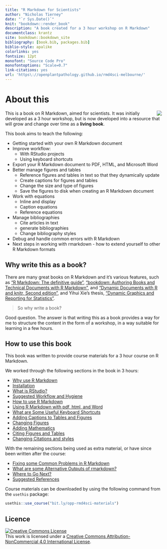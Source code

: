 ```yaml
--- 
title: "R Markdown for Scientists"
author: "Nicholas Tierney"
date: "`r Sys.Date()`"
knit: "bookdown::render_book"
description: "A book created for a 3 hour workshop on R Markdown"
documentclass: krantz
site: bookdown::bookdown_site
bibliography: [book.bib, packages.bib]
biblio-style: apalike
colorlinks: yes
fontsize: 12pt
monofont: "Source Code Pro"
monofontoptions: "Scale=0.7"
link-citations: yes
url: 'https\://openplantpathology.github.io/rmd4sci-melbourne/'
---
```


# About this {-}

<img style="float:right" src="figs/OPP logo hex.png"> This is a book on R Markdown, aimed for scientists. It was initially developed as a 3 hour workshop, but is now developed into a resource that will grow and change over time as a **living book**.

This book aims to teach the following:

- Getting started with your own R Markdown document
- Improve workflow:
  - With RStudio projects
  - Using keyboard shortcuts
- Export your R Markdown document to PDF, HTML, and Microsoft Word
- Better manage figures and tables
    - Reference figures and tables in text so that they dynamically update
    - Create captions for figures and tables
    - Change the size and type of figures
    - Save the figures to disk when creating an R Markdown document
- Work with equations
    - Inline and display
    - Caption equations
    - Reference equations
- Manage bibliographies
  - Cite articles in text
  - generate bibliographies
  - Change bibliography styles
- Debug and handle common errors with R Markdown
- Next steps in working with rmarkdown - how to extend yourself to other R Markdown formats
    
## Why write this as a book?

There are many great books on R Markdown and it's various features, such as ["R Markdown: The definitive guide"](https://bookdown.org/yihui/rmarkdown/), ["bookdown: Authoring Books and Technical Documents with R Markdown"](https://bookdown.org/yihui/bookdown/), and ["Dynamic Documents with R and knitr, Second edition"](https://www.crcpress.com/Dynamic-Documents-with-R-and-knitr/Xie/p/book/9781498716963), and Yihui Xie's thesis, ["Dynamic Graphics and Reporting for Statistics"](https://lib.dr.iastate.edu/etd/13518/).

> So why write a book?

Good question. The answer is that writing this as a book provides a way for me to structure the content in the form of a workshop, in a way suitable for learning in a few hours. 

## How to use this book

This book was written to provide course materials for a 3 hour course on R Markdown.

We worked through the following sections in the book in 3 hours:

- [Why use R Markdown](why-rmd)
- [Installation](installation)
- [What is RStudio?](rstudio)
- [Suggested Workflow and Hygiene](workflow)
- [How to use R Markdown](using-rmd)
- [Using R Markdown with pdf, html, and Word](pdf-html-word)
- [What are Some Useful Keyboard Shortcuts](keyboard-shortcuts)
- [Adding Captions to Tables and Figures](figures-tables-captions)
- [Changing Figures](changing-figures)
- [Adding Mathematics](math)
- [Citing Figures and Tables](cite-fig-tab-sec)
- [Changing Citations and styles](citations-and-styles)

With the remaining sections being used as extra material, or have since been written after the course:

- [Fixing some Common Problems in R Markdown](common-problems)
- [What are some Alternative Outputs of rmarkdown?](alternative-outputs-and-exts)
- [Where to Go Next?](next-steps)
- [Suggested References](references)

Course materials can be downloaded by using the following command from the `usethis` package:

```r
usethis::use_course("bit.ly/opp-rmd4sci-materials")
```


## Licence

<a rel="license" href="http://creativecommons.org/licenses/by-nc/4.0/"><img alt="Creative Commons License" style="border-width:0" src="https://i.creativecommons.org/l/by-nc/4.0/88x31.png" /></a><br />This work is licensed under a <a rel="license" href="http://creativecommons.org/licenses/by-nc/4.0/">Creative Commons Attribution-NonCommercial 4.0 International License</a>.
